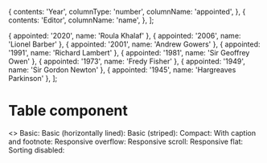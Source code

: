 
  {
    contents: 'Year',
    columnType: 'number',
    columnName: 'appointed',
  },
  {
    contents: 'Editor',
    columnName: 'name',
  },
];

  { appointed: '2020', name: 'Roula Khalaf' },
  { appointed: '2006', name: 'Lionel Barber' },
  { appointed: '2001', name: 'Andrew Gowers' },
  { appointed: '1991', name: 'Richard Lambert' },
  { appointed: '1981', name: 'Sir Geoffrey Owen' },
  { appointed: '1973', name: 'Fredy Fisher' },
  { appointed: '1949', name: 'Sir Gordon Newton' },
  { appointed: '1945', name: 'Hargreaves Parkinson' },
];

<Meta title="Core/DataTable" component={DataTable} />

# Table component

<Canvas>
  <Story name="Examples">
    <>
      Basic:
      <DataTable headers={basicHeaders} rows={basicRows} />
      Basic (horizontally lined):
      <DataTable headers={basicHeaders} rows={basicRows} isLinedHorizontal={true} />
      Basic (striped):
      <DataTable headers={basicHeaders} rows={basicRows} isStriped={true} />
      Compact:
      <DataTable headers={basicHeaders} rows={basicRows} isCompact={true} />
      With caption and footnote:
      <DataTable
        captionTop={'captionTop'}
        captionBottom={'captionBottom'}
        headers={basicHeaders}
        rows={basicRows}
      />
      Responsive overflow:
      <DataTable headers={basicHeaders} rows={basicRows} responsive="overflow" />
      Responsive scroll:
      <DataTable headers={basicHeaders} rows={basicRows} responsive="scroll" />
      Responsive flat:
      <DataTable headers={basicHeaders} rows={basicRows} responsive="flat" />
      Sorting disabled:
      <DataTable headers={basicHeaders} rows={basicRows} responsive="flat" isSortable={false} />
    </>
  </Story>
</Canvas>
